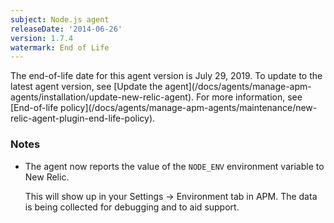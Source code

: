 ```yaml
---
subject: Node.js agent
releaseDate: '2014-06-26'
version: 1.7.4
watermark: End of Life
---
```


<Callout variant="important">
  The end-of-life date for this agent version is July 29, 2019. To update to the latest agent version, see [Update the agent](/docs/agents/manage-apm-agents/installation/update-new-relic-agent). For more information, see [End-of-life policy](/docs/agents/manage-apm-agents/maintenance/new-relic-agent-plugin-end-life-policy).
</Callout>

### Notes

* The agent now reports the value of the `NODE_ENV` environment variable to New Relic.

  This will show up in your Settings -> Environment tab in APM. The data is being collected for debugging and to aid support.
